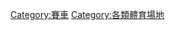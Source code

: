 {{Commons category|Racing circuits}}

[[Category:賽車|Category:賽車]]
[[Category:各類體育場地|Category:各類體育場地]]
